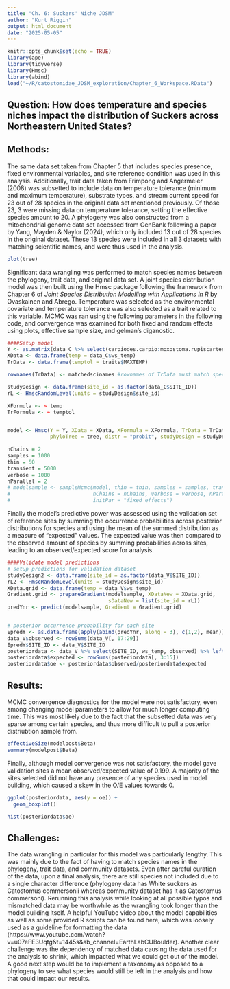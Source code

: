 ```yaml
---
title: "Ch. 6: Suckers' Niche JDSM"
author: "Kurt Riggin"
output: html_document
date: "2025-05-05"
---
```


```r
knitr::opts_chunk$set(echo = TRUE)
library(ape)
library(tidyverse)
library(Hmsc)
library(abind)
load("~/R/catostomidae_JDSM_exploration/Chapter_6_Workspace.RData")
```

## Question: How does temperature and species niches impact the distribution of Suckers across Northeastern United States?


## Methods: 

The same data set taken from Chapter 5 that includes species presence, fixed environmental variables, and site reference condition was used in this analysis. Additionally, trait data taken from Frimpong and Angermeier (2008) was subsetted to include data on temperature tolerance (minimum and maximum temperature), substrate types, and stream current speed for 23 out of 28 species in the original data set mentioned previously. Of those 23, 3 were missing data on temperature tolerance, setting the effective species amount to 20. A phylogeny was also constructed from a mitochondrial genome data set accessed from GenBank following a paper by Yang, Mayden & Naylor (2024), which only included 13 out of 28 species in the original dataset. These 13 species were included in all 3 datasets with matching scientific names, and were thus used in the analysis. 


```r
plot(tree)
```



Significant data wrangling was performed to match species names between the phylogeny, trait data, and original data set. A joint species distribution model was then built using the Hmsc package following the framework from Chapter 6 of *Joint Species Distribution Modelling with Applications in R* by Ovaskainen and Abrego. Temperature was selected as the environmental covariate and temperature tolerance was also selected as a trait related to this variable. MCMC was ran using the following parameters in the following code, and convergence was examined for both fixed and random effects using plots, effective sample size, and gelman's diganostic. 


```r
####Setup model
Y <- as.matrix(data_C %>% select(carpiodes.carpio:moxostoma.rupiscartes))
XData <- data.frame(temp = data_C$ws_temp)
TrData <- data.frame(temptol = traits$MAXTEMP)

rownames(TrData) <- matchedscinames #rownames of TrData must match species names

studyDesign <- data.frame(site_id = as.factor(data_C$SITE_ID))
rL <- HmscRandomLevel(units = studyDesign$site_id)

XFormula <- ~ temp
TrFormula <- ~ temptol


model <- Hmsc(Y = Y, XData = XData, XFormula = XFormula, TrData = TrData, TrFormula = TrFormula,
              phyloTree = tree, distr = "probit", studyDesign = studyDesign, ranLevels = list(site_id = rL))

nChains = 2
samples = 1000
thin = 50
transient = 5000
verbose = 1000
nParallel = 2
# modelsample <- sampleMcmc(model, thin = thin, samples = samples, transient = transient,
#                           nChains = nChains, verbose = verbose, nParallel = nParallel,
#                           initPar = "fixed effects")

```


Finally the model's predictive power was assessed using the validation set of reference sites by summing the occurrence probabilities across posterior distributions for species and using the mean of the summed distribution as a measure of "expected" values. The expected value was then compared to the observed amount of species by summing probabilities across sites, leading to an observed/expected score for analysis.


```r
####Validate model predictions
# setup predictions for validation dataset
studyDesign2 <- data.frame(site_id = as.factor(data_V$SITE_ID))
rL2 <- HmscRandomLevel(units = studyDesign$site_id)
XData.grid <- data.frame(temp = data_V$ws_temp)
Gradient.grid <- prepareGradient(modelsample, XDataNew = XData.grid,
                                 sDataNew = list(site_id = rL))
predYnr <- predict(modelsample, Gradient = Gradient.grid)


# posterior occurrence probability for each site
EpredY <- as.data.frame(apply(abind(predYnr, along = 3), c(1,2), mean))
data_V$observed <- rowSums(data_V[, 17:29])
EpredY$SITE_ID <- data_V$SITE_ID
posteriordata <- data_V %>% select(SITE_ID, ws_temp, observed) %>% left_join(EpredY, by = "SITE_ID")
posteriordata$expected <- rowSums(posteriordata[, 3:15])
posteriordata$oe <- posteriordata$observed/posteriordata$expected
```







## Results:


MCMC convergence diagnostics for the model were not satisfactory, even among changing model parameters to allow for much longer computing time. This was most likely due to the fact that the subsetted data was very sparse among certain species, and thus more difficult to pull a posterior distriubtion sample from. 

```r

effectiveSize(modelpost$Beta)
summary(modelpost$Beta)

```



Finally, although model convergence was not satisfactory, the model gave validation sites a mean observed/expected value of 0.199. A majority of the sites selected did not have any presence of any species used in model building, which caused a skew in the O/E values towards 0.


```r

ggplot(posteriordata, aes(y = oe)) +
  geom_boxplot()

hist(posteriordata$oe)
```






## Challenges:

The data wrangling in particular for this model was particularly lengthy. This was mainly due to the fact of having to match species names in the phylogeny, trait data, and community datasets. Even after careful curation of the data, upon a final analysis, there are still species not included due to a single character difference (phylogeny data has White suckers as Catostomus commersonii whereas community dataset has it as Catostomus commersoni). Rerunning this analysis while looking at all possible typos and mismatched data may be worthwhile as the wrangling took longer than the model building itself. A helpful YouTube video about the model capabilities as well as some provided R scripts can be found here, which was loosely used as a guideline for formatting the data (https://www.youtube.com/watch?v=u07eFE3Uqtg&t=1445s&ab_channel=EarthLabCUBoulder). Another clear challenge was the dependency of matched data causing the data used for the analysis to shrink, which impacted what we could get out of the model. A good next step would be to implement a taxonomy as opposed to a phylogeny to see what species would still be left in the analysis and how that could impact our results.






